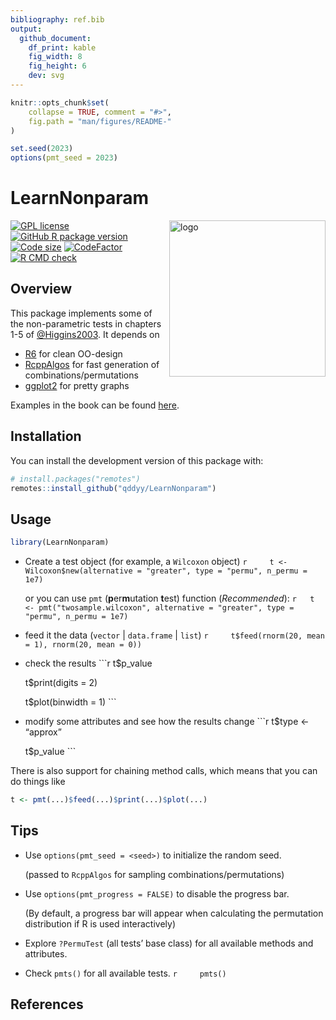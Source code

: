 ```yaml
---
bibliography: ref.bib
output:
  github_document:
    df_print: kable
    fig_width: 8
    fig_height: 6
    dev: svg
---
```


```r
knitr::opts_chunk$set(
    collapse = TRUE, comment = "#>",
    fig.path = "man/figures/README-"
)

set.seed(2023)
options(pmt_seed = 2023)
```

# LearnNonparam

<img src="man/figures/logo.svg" alt="logo" width = "250" align="right" />

[![GPL license](https://img.shields.io/github/license/qddyy/LearnNonparam)](https://cran.r-project.org/web/licenses/GPL-2)
[![GitHub R package version](https://img.shields.io/github/r-package/v/qddyy/LearnNonparam)](https://github.com/qddyy/LearnNonparam)
[![Code size](https://img.shields.io/github/languages/code-size/qddyy/LearnNonparam.svg)](https://github.com/qddyy/LearnNonparam)
[![CodeFactor](https://www.codefactor.io/repository/github/qddyy/LearnNonparam/badge)](https://www.codefactor.io/repository/github/qddyy/LearnNonparam)
[![R CMD check](https://github.com/qddyy/LearnNonparam/workflows/R-CMD-check/badge.svg)](https://github.com/qddyy/LearnNonparam/actions)

## Overview

This package implements some of the non-parametric tests in chapters 1-5 of [@Higgins2003](#references). It depends on

- [R6](https://cran.r-project.org/package=R6) for clean OO-design
- [RcppAlgos](https://cran.r-project.org/package=RcppAlgos) for fast generation of combinations/permutations
- [ggplot2](https://cran.r-project.org/package=ggplot2) for pretty graphs

Examples in the book can be found [here](https://qddyy.github.io/LearnNonparam/articles/examples). 

## Installation

You can install the development version of this package with:

```r
# install.packages("remotes")
remotes::install_github("qddyy/LearnNonparam")
```

## Usage

```r
library(LearnNonparam)
```

- Create a test object (for example, a `Wilcoxon` object)
    ```r
    t <- Wilcoxon$new(alternative = "greater", type = "permu", n_permu = 1e7)
    ```

    or you can use `pmt` (**p**er**m**utation **t**est) function (*Recommended*):
    ```r
    t <- pmt("twosample.wilcoxon", alternative = "greater", type = "permu", n_permu = 1e7)
    ```

- feed it the data (`vector` | `data.frame` | `list`)
    ```r
    t$feed(rnorm(20, mean = 1), rnorm(20, mean = 0))
    ```

- check the results
    ```r
    t$p_value

    t$print(digits = 2)

    t$plot(binwidth = 1)
    ```

- modify some attributes and see how the results change
    ```r
    t$type <- "approx"

    t$p_value
    ```

There is also support for chaining method calls, which means that you can do things like

```r
t <- pmt(...)$feed(...)$print(...)$plot(...)
```

## Tips

- Use `options(pmt_seed = <seed>)` to initialize the random seed.

    (passed to `RcppAlgos` for sampling combinations/permutations)

- Use `options(pmt_progress = FALSE)` to disable the progress bar. 

    (By default, a progress bar will appear when calculating the permutation distribution if R is used interactively)

- Explore `?PermuTest` (all tests' base class) for all available methods and attributes.

- Check `pmts()` for all available tests. 
    ```r
    pmts()
    ```

## References